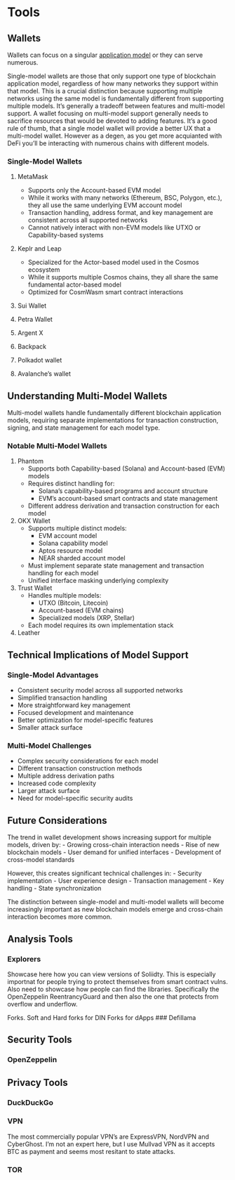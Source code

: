 # Tools 

## Wallets
Wallets can focus on a singular [application model](../technical/blockchains.qmd#application-models) or they can serve numerous. 

Single-model wallets are those that only support one type of blockchain application model, regardless of how many networks they support within that model. This is a crucial distinction because supporting multiple networks using the same model is fundamentally different from supporting multiple models. It's generally a tradeoff between features and multi-model support. A wallet focusing on multi-model support generally needs to sacrifice resources that would be devoted to adding features. It's a good rule of thumb, that a single model wallet will provide a better UX that a multi-model wallet. However as a degen, as you get more acquianted with DeFi you'll be interacting with numerous chains with different models.

### Single-Model Wallets

1. MetaMask
   - Supports only the Account-based EVM model
   - While it works with many networks (Ethereum, BSC, Polygon, etc.), they all use the same underlying EVM account model
   - Transaction handling, address format, and key management are consistent across all supported networks
   - Cannot natively interact with non-EVM models like UTXO or Capability-based systems

2. Keplr and Leap
   - Specialized for the Actor-based model used in the Cosmos ecosystem
   - While it supports multiple Cosmos chains, they all share the same fundamental actor-based model
   - Optimized for CosmWasm smart contract interactions
   
3. Sui Wallet

4. Petra Wallet

5. Argent X

6. Backpack

7. Polkadot wallet

8. Avalanche's wallet

## Understanding Multi-Model Wallets

Multi-model wallets handle fundamentally different blockchain application models, requiring separate implementations for transaction construction, signing, and state management for each model type.

### Notable Multi-Model Wallets

1. Phantom
   - Supports both Capability-based (Solana) and Account-based (EVM) models
   - Requires distinct handling for:
     - Solana's capability-based programs and account structure
     - EVM's account-based smart contracts and state management
   - Different address derivation and transaction construction for each model

2. OKX Wallet
   - Supports multiple distinct models:
     - EVM account model
     - Solana capability model
     - Aptos resource model
     - NEAR sharded account model
   - Must implement separate state management and transaction handling for each model
   - Unified interface masking underlying complexity

3. Trust Wallet
   - Handles multiple models:
     - UTXO (Bitcoin, Litecoin)
     - Account-based (EVM chains)
     - Specialized models (XRP, Stellar)
   - Each model requires its own implementation stack

4. Leather

## Technical Implications of Model Support

### Single-Model Advantages
- Consistent security model across all supported networks
- Simplified transaction handling
- More straightforward key management
- Focused development and maintenance
- Better optimization for model-specific features
- Smaller attack surface

### Multi-Model Challenges
- Complex security considerations for each model
- Different transaction construction methods
- Multiple address derivation paths
- Increased code complexity
- Larger attack surface
- Need for model-specific security audits

## Future Considerations

The trend in wallet development shows increasing support for multiple models, driven by:
- Growing cross-chain interaction needs
- Rise of new blockchain models
- User demand for unified interfaces
- Development of cross-model standards

However, this creates significant technical challenges in:
- Security implementation
- User experience design
- Transaction management
- Key handling
- State synchronization

The distinction between single-model and multi-model wallets will become increasingly important as new blockchain models emerge and cross-chain interaction becomes more common.


## Analysis Tools
### Explorers
Showcase here how you can view versions of Soliidty. This is especially importnat for people trying to protect themselves from smart contract vulns. Also need to showcase how people can find the libraries. Specifically the OpenZeppelin ReentrancyGuard and then also the one that protects from overflow and underflow.

Forks. Soft and Hard forks for DIN
Forks for dApps
### Defillama

## Security Tools
### OpenZeppelin 

## Privacy Tools

### DuckDuckGo

### VPN

The most commercially popular VPN's are ExpressVPN, NordVPN and CyberGhost. I'm not an expert here, but I use Mullvad VPN as it accepts BTC as payment and seems most resitant to state attacks. 

### TOR